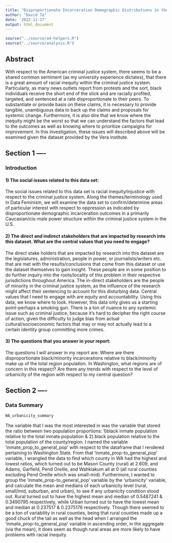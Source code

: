 ```yaml
---
title: "Disproportionate Incarceration Demographic Distributions in the American Criminal Justice System"
author: "David Ta"
date: '2022-11-17'
output: html_document
---
```


```r
source("../source/a4-helpers.R")
source("../source/analysis.R")
```


## Abstract

With respect to the American criminal justice system, there seems to be a shared common sentiment (as my university experience dictates), that there is a great amount of racial inequity within the criminal justice system. Particularly, as many news outlets report from protests and the sort, black individuals receive the short end of the stick and are racially profiled, targeted, and sentenced at a rate disproportionate to their peers. To substantiate or provide basis on these claims, it is necessary to provide tangible, unambiguous data to back up the claims and proposals for systemic change. Furthermore, it is also dire that we know where the inequity might be the worst so that we can understand the factors that lead to the outcomes as well as knowing where to prioritize campaigns for improvement. In this investigation, these issues will described above will be examined given the dataset provided by the Vera institute.     

## Section 1  ----

### Introduction 

#### 1) The social issues related to this data set:

The social issues related to this data set is racial inequity/injustice with respect to the criminal justice system. Along the themes/terminology used in Data Feminism, we will examine the data set to confirm/determine areas of particular interest with respect to oppression as indicated by disproportionate demographic incarceration outcomes in a primarily Caucasian/cis-male power structure within the criminal justice system in the U.S. 

#### 2) The direct and indirect stakeholders that are impacted by research into this dataset. What are the central values that you need to engage?

The direct stake holders that are impacted by research into this dataset are the legislatures, administration, people in power, or journalists/writers etc. that are met with the results/conclusions that come from this dataset or use the dataset themselves to gain insight. These people are in some position to do further inquiry into the roots/locality of this problem in their respective jurisdictions throughout America. The in-direct stakeholders are the people of minority in the criminal justice system, as the influence of the research might affect their sentencing to account for this disturbing data. Central values that I need to engage with are equity and accountability. Using this data, we know where to look. However, this data only gives us a starting point--perhaps a smoking gun. There is a ton of nuance to any systemic issue such as criminal justice, because it's hard to decipher the right course of action, given the difficulty to judge bias from actual cultural/socioeconomic factors that may or may not actually lead to a certain identity group committing more crimes. 

#### 3) The questions that you answer in your report: 

The questions I will answer in my report are: Where are there disproportionate black/minority incarcerations relative to black/minority make up of the total region population. In Washington, what regions are of concern in this respect? Are there any trends with respect to the level of urbanicity of the region with respect to my central question? 


## Section 2  ----
### Data Summary


``` r
WA_urbanicity_summary
``` 


The variable that I was the most interested in was the variable that stored the ratio between two population proportions: 1)black inmate population relative to the total inmate population & 2) black population relative to the total population of the county/region. I named the variable 'inmate_prop_to_general_pop' with respect to the dataframe that I rendered pertaining to Washington State. From that 'inmate_prop-to_general_pop' variable, I wrangled the data to find which county in WA had the highest and lowest ratios, which turned out to be Mason County (rural) at 2.609, and Adams, Garfield, Pend Oreille, and Wahkiakum all at 0 (all rural counties excluding Pend Oreille which was small-mid). Furthermore, I wanted to group the 'inmate_prop-to_general_pop' variable by the 'urbanicity' variable, and calculate the mean and medians of each urbanicity level (rural, small/mid, suburban, and urban), to see if any urbanicity condition stood out. Rural turned out to have the highest mean and median of 0.5487241 & 0.3490795 respectively, while Urban turned out to have the lowest mean and median at 0.237517 & 0.2375176 respectively. Though there seemed to be a ton of variability in rural counties, being that rural counties made up a good chuck of the tail as well as the head when I arranged the 'inmate_prop-to_general_pop' variable in ascending order, in the aggregate (via the mean), it does seem as though rural areas are more likely to have problems with racial inequity. 




